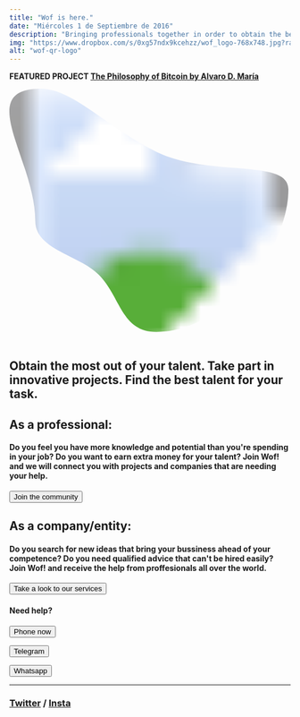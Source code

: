 ```yaml
---
title: "Wof is here."
date: "Miércoles 1 de Septiembre de 2016"
description: "Bringing professionals together in order to obtain the best out of their knowledge."
img: "https://www.dropbox.com/s/0xg57ndx9kcehzz/wof_logo-768x748.jpg?raw=1"
alt: "wof-qr-logo"
---
```


<aside>
<p><strong>FEATURED PROJECT <a href="https://watchoutfreedom.com/7_bitcoin_philosophy">The Philosophy of Bitcoin by Alvaro D. María</a> </strong></p>
</aside>

 <svg viewBox="0 0 20 18" xmlns="http://www.w3.org/2000/svg" fill-rule="evenodd" clip-rule="evenodd"
      stroke-linejoin="round">
      <clipPath id="mask">
          <path
              d='M2.217 0c2.348 0 4.661 2.723 8.25 4.484 3.69 1.81 9.375.438 9.375 2.641 0 4.346-4.614 10.125-9.375 10.125-2.52 0-2.54-2.489-4.118-4.066-1.401-1.4-4.507-1.764-4.507-3.809C1.842 5.029-2.543 0 2.217 0z'>
              </path>
      </clipPath>
      <image width="100%" height="100%" clip-path="url(#mask)" preserveAspectRatio="xMidYMid slice"
          href="https://www.dropbox.com/s/a7d5coh1e83nx7k/WOF_LOGO_1_PEOPLE_TEXT_small.jpg?raw=1" />
</svg>

<h2>Obtain the most out of your talent. Take part in innovative projects. Find the best talent for your task.</h2>

<h2>As a professional:</h2>
<h4>Do you feel you have more knowledge and potential than you're spending in your job? Do you want to earn extra money for your talent? Join Wof! and we will connect you with projects and companies that are needing your help.</h4>

<form className="action" action="https://www.watchoutfreedom.com/0_community">
      <button>Join the community</button>
</form>

<h2>As a company/entity:</h2>
<h4>Do you search for new ideas that bring your bussiness ahead of your competence? Do you need qualified advice that can't be hired easily? Join Wof! and receive the help from proffesionals all over the world.</h4>

<form className="action" action="https://www.watchoutfreedom.com/0_services">
      <button>Take a look to our services</button>
</form>


<h4>Need help?</h4>

<form className="action" action="tel:34680936011">
      <button>Phone now</button>
</form>

<form className="action" action="https://t.me/info_wof" target="_blank">
      <button href="">Telegram</button>
</form>

<form className="action" action="https://wa.me/34680936011" target="_blank">
      <button href="">Whatsapp</button>
</form>

<hr></hr>

<h3>
  <address href="#" class="cryptedmail"
     data-name="mail"
     data-domain="watchoutfreedom"
     data-tld="com"
     onclick="window.location.href = 'mailto:' + this.dataset.name + '@' + this.dataset.domain + '.' + this.dataset.tld; return false;">
  </address>
  <a href="https://www.twitter.com/watchout_f/" target="_blank">Twitter</a> / <a href="https://www.instagram.com/watchoutfreedom/" target="_blank">Insta</a>
</h3>
